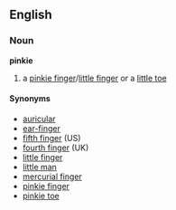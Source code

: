 ==English==

===Noun===
'''pinkie'''
# a [[pinkie finger]]/[[little finger]] or a [[little toe]]

====Synonyms====
*[[auricular]]
*[[ear-finger]]
*[[fifth finger]] (US)
*[[fourth finger]] (UK)
*[[little finger]]
*[[little man]]
*[[mercurial finger]]
*[[pinkie finger]]
*[[pinkie toe]]